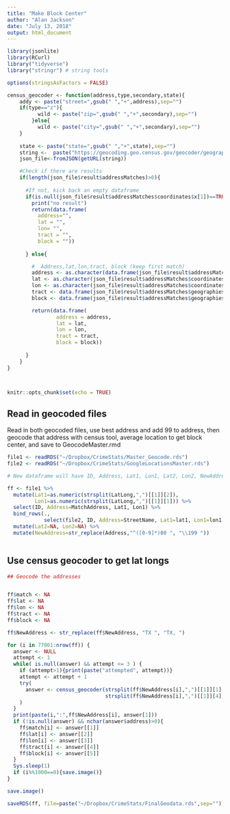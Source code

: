 ```yaml
---
title: "Make Block Center"
author: "Alan Jackson"
date: "July 13, 2018"
output: html_document
---
```


```r

library(jsonlite)
library(RCurl)
library("tidyverse")
library("stringr") # string tools

options(stringsAsFactors = FALSE)

census_geocoder <- function(address,type,secondary,state){
    addy <- paste("street=",gsub(" ","+",address),sep="")
    if(type=="z"){
          wild <- paste("zip=",gsub(" ","+",secondary),sep="")
        }else{
          wild <- paste("city=",gsub(" ","+",secondary),sep="")
    }
    
    state <- paste("state=",gsub(" ","+",state),sep="") 
    string <-  paste("https://geocoding.geo.census.gov/geocoder/geographies/address?",addy,"&",wild,"&",state,"&benchmark=4&vintage=4&format=json",sep="")
    json_file<-fromJSON(getURL(string))

    #Check if there are results
    if(length(json_file$result$addressMatches)>0){
      
      #If not, kick back an empty dataframe
      if(is.null(json_file$result$addressMatches$coordinates$x[1])==TRUE){
        print("no result")
        return(data.frame(
          address="",
          lat = "",
          lon= "",
          tract = "",
          block = ""))
        
      } else{

        #  Address,lat,lon,tract, block (keep first match)
        address <- as.character(data.frame(json_file$result$addressMatches$matchedAddress)[1,])
        lat <- as.character(json_file$result$addressMatches$coordinates$y[1])
        lon <- as.character(json_file$result$addressMatches$coordinates$x[1])
        tract <- data.frame(json_file$result$addressMatches$geographies$`Census Tracts`)$GEOID[1]
        block <- data.frame(json_file$result$addressMatches$geographies$`2010 Census Blocks`)[1,c("GEOID")]

        return(data.frame(
                address = address,
                lat = lat,
                lon = lon,
                tract = tract,
                block = block))
    
      }
    }
}



knitr::opts_chunk$set(echo = TRUE)
```

## Read in geocoded files

Read in both geocoded files, use best address and add 99 to address, then geocode that address with census tool, average location to get block center, and save to GeocodeMaster.rmd

```r

file1 <- readRDS("~/Dropbox/CrimeStats/Master_Geocode.rds")
file2 <- readRDS("~/Dropbox/CrimeStats/GoogleLocationsMaster.rds")

# New dataframe will have ID, Address, Lat1, Lon1, Lat2, Lon2, NewAddress

ff <- file1 %>%
  mutate(Lat1=as.numeric(strsplit(LatLong,",")[[1]][2]),    
         Lon1=as.numeric(strsplit(LatLong,",")[[1]][1])) %>%
  select(ID, Address=MatchAddress, Lat1, Lon1) %>%
  bind_rows(., 
            select(file2, ID, Address=StreetName, Lat1=lat1, Lon1=lon1) ) %>%
  mutate(Lat2=NA, Lon2=NA) %>%
  mutate(NewAddress=str_replace(Address,"^([0-9]*)00 ", "\\199 "))
  

```

##   Use census geocoder to get lat longs

```r

## Geocode the addresses


ff$match <- NA
ff$lat <- NA
ff$lon <- NA
ff$tract <- NA
ff$block <- NA

ff$NewAddress <- str_replace(ff$NewAddress, "TX ", "TX, ")

for (i in 77001:nrow(ff)) {
  answer <- NULL
  attempt <- 1
  while( is.null(answer) && attempt <= 3 ) {
    if (attempt>1){print(paste("attempted", attempt))}
    attempt <- attempt + 1
    try(
      answer <- census_geocoder(strsplit(ff$NewAddress[i],",")[[1]][1], "z",
                                strsplit(ff$NewAddress[i],",")[[1]][4], "TX")
    )
  } 
  print(paste(i,":",ff$NewAddress[i], answer[1]))
  if (!is.null(answer) && nchar(answer$address)>0){
    ff$match[i] <- answer[[1]]
    ff$lat[i] <- answer[[2]]
    ff$lon[i] <- answer[[3]]
    ff$tract[i] <- answer[[4]]
    ff$block[i] <- answer[[5]]
  }
  Sys.sleep(1)
  if (i%%1000==0){save.image()}
}

save.image()

saveRDS(ff, file=paste("~/Dropbox/CrimeStats/FinalGeodata.rds",sep=""))

```

